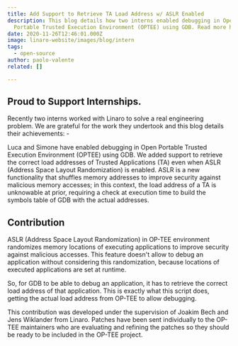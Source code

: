 ```yaml
---
title: Add Support to Retrieve TA Load Address w/ ASLR Enabled
description: This blog details how two interns enabled debugging in Open
  Portable Trusted Execution Environment (OPTEE) using GDB. Read more here.
date: 2020-11-26T12:46:01.000Z
image: linaro-website/images/blog/intern
tags:
  - open-source
author: paolo-valente
related: []

---
```


## Proud to Support Internships.

Recently two interns worked with Linaro to solve a real engineering problem. We are grateful for the work they undertook and this blog details their achievements: -

Luca and Simone have enabled debugging in Open Portable Trusted Execution Environment (OPTEE) using GDB. We added support to retrieve the correct load addresses of Trusted Applications (TA) even when ASLR (Address Space Layout Randomization) is enabled. ASLR is a new functionality that shuffles memory addresses to improve security against malicious memory accesses; in this context, the load address of a TA is unknowable at prior, requiring a check at execution time to build the symbols table of GDB with the actual addresses.

## Contribution

ASLR (Address Space Layout Randomization) in OP-TEE environment randomizes memory locations of executing applications to improve security against malicious accesses. This feature doesn't allow to debug an application without considering this randomization, because locations of executed applications are set at runtime.

So, for GDB to be able to debug an application, it has to retrieve the correct load address of that application. This is exactly what this script does, getting the actual load address from OP-TEE to allow debugging.

This contribution was developed under the supervision of Joakim Bech and Jens Wiklander from Linaro. Patches have been sent individually to the OP-TEE maintainers who are evaluating and refining the patches so they should be ready to be included in the OP-TEE project.

